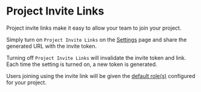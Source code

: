 # Project Invite Links

Project invite links make it easy to allow your team to join your project.

Simply turn on `Project Invite Links` on the [Settings](https://glean.io/app/p/settings) page and share the generated URL with the invite token.

Turning off `Project Invite Links` will invalidate the invite token and link. Each time the setting is turned on, a new token is generated.

Users joining using the invite link will be given the [default role(s)](/project-management/users-and-permissions) configured for your project.
